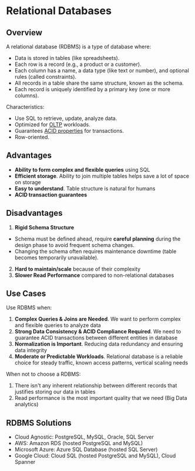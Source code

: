 # Relational Databases

## Overview

A relational database (RDBMS) is a type of database where:
- Data is stored in tables (like spreadsheets).
- Each row is a record (e.g., a product or a customer).
- Each column has a name, a data type (like text or number), and optional rules (called constraints).
- All records in a table share the same structure, known as the schema.
- Each record is uniquely identified by a primary key (one or more columns).

Characteristics:
- Use SQL to retrieve, update, analyze data.
- Optimized for [OLTP](../sql.mdx#OLTP) workloads.
- Guarantees [ACID properties](../transaction.mdx#ACID-properties) for transactions.
- Row-oriented.


## Advantages

- **Ability to form complex and flexible queries** using SQL
- **Efficient storage**. Ability to join multiple tables helps save a lot of space on storage
- **Easy to understand**. Table structure is natural for humans
- **ACID transaction guarantees**


## Disadvantages

1. **Rigid Schema Structure**
- Schema must be defined ahead, require **careful planning** during the design phase to avoid frequent schema changes.
- Changing the schema often requires maintenance downtime (table becomes temporarily unavailable).
2. **Hard to maintain/scale** because of their complexity
3. **Slower Read Performance** compared to non-relational databases


## Use Cases

Use RDBMS when:
1. **Complex Queries & Joins are Needed**. We want to perform complex and flexible queries to analyze data 
2. **Strong Data Consistency & ACID Compliance Required**. We need to guarantee ACID transactions between different entities in database
3. **Normalization is Important**. Reducing data redundancy and ensuring data integrity 
4. **Moderate or Predictable Workloads**. Relational database is a reliable choice for steady traffic, known access patterns, vertical scaling needs

When not to choose a RDBMS:
1. There isn't any inherent relationship between different records that justifies storing our data in tables
2. Read performance is the most important quality that we need (Big Data analytics)


## RDBMS Solutions

- Cloud Agnostic: PostgreSQL, MySQL, Oracle, SQL Server
- AWS: Amazon RDS (hosted PostgreSQL and MySQL)
- Microsoft Azure: Azure SQL Database (hosted SQL Server)
- Google Cloud: Cloud SQL (hosted PostgreSQL and MySQL), Cloud Spanner
